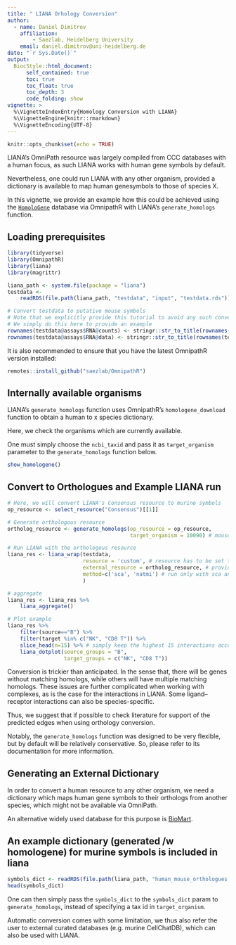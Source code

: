 ```yaml
---
title: " LIANA Orhology Conversion"
author:
  - name: Daniel Dimitrov
    affiliation:
        - Saezlab, Heidelberg University
    email: daniel.dimitrov@uni-heidelberg.de
date: "`r Sys.Date()`"
output: 
  BiocStyle::html_document:
      self_contained: true
      toc: true
      toc_float: true
      toc_depth: 3
      code_folding: show
vignette: >
  %\VignetteIndexEntry{Homology Conversion with LIANA}
  %\VignetteEngine{knitr::rmarkdown}
  %\VignetteEncoding{UTF-8}
---
```


```r
knitr::opts_chunk$set(echo = TRUE)
```

LIANA's OmniPath resource was largely compiled from CCC databases with a human focus,
as such LIANA works with human gene symbols by default.

Nevertheless, one could run LIANA with any other organism, provided a dictionary
is available to map human genesymbols to those of species X.

In this vignette, we provide an example how this could be achieved using the [`HomoloGene`](https://www.ncbi.nlm.nih.gov/homologene)
database via OmnipathR with LIANA's `generate_homologs` function. 


## Loading prerequisites
```r
library(tidyverse)
library(OmnipathR)
library(liana)
library(magrittr)

liana_path <- system.file(package = "liana")
testdata <-
    readRDS(file.path(liana_path, "testdata", "input", "testdata.rds"))

# Convert testdata to putative mouse symbols
# Note that we explicitly provide this tutorial to avoid any such conversions when working with real data
# We simply do this here to provide an example
rownames(testdata@assays$RNA@counts) <- stringr::str_to_title(rownames(testdata@assays$RNA@counts))
rownames(testdata@assays$RNA@data) <- stringr::str_to_title(rownames(testdata@assays$RNA@data))
```

It is also recommended to ensure that you have the latest OmnipathR version installed:
```r
remotes::install_github("saezlab/OmnipathR")
```


## Internally available organisms

LIANA's `generate_homologs` function uses OmnipathR's `homologene_download` 
function to obtain a human to x species dictionary.

Here, we check the organisms which are currently available.

One must simply choose the `ncbi_taxid` and pass it as `target_organism` parameter
to the `generate_homologs` function below.
```r
show_homologene()
```


## Convert to Orthologues and Example LIANA run
```r
# Here, we will convert LIANA's Consensus resource to murine symbols
op_resource <- select_resource("Consensus")[[1]]

# Generate orthologous resource
ortholog_resource <- generate_homologs(op_resource = op_resource,
                                       target_organism = 10090) # mouse

# Run LIANA with the orthologous resource
liana_res <- liana_wrap(testdata,
                        resource = 'custom', # resource has to be set to 'custom' to work with external resources
                        external_resource = ortholog_resource, # provide orthologous resource
                        method=c('sca', 'natmi') # run only with sca and natmi for comp. time
                        )

# aggregate
liana_res <- liana_res %>%
    liana_aggregate()

# Plot example
liana_res %>%
    filter(source=="B") %>%
    filter(target %in% c("NK", "CD8 T")) %>%
    slice_head(n=15) %>% # simply keep the highest 15 interactions according to aggregate rank
    liana_dotplot(source_groups = "B",
                  target_groups = c("NK", "CD8 T"))
```


Conversion is trickier than anticipated. In the sense that, there will be genes
without matching homologs, while others will have multiple matching homologs.
These issues are further complicated when working with complexes, as is the case
for the interactions in LIANA. Some ligand–receptor interactions can also 
be species-specific. 

Thus, we suggest that if possible to check literature for support of the predicted
edges when using orthology conversion.

Notably, the `generate_homologs` function was designed to be very flexible,
but by default will be relatively conservative. So, please refer to its
documentation for more information.



## Generating an External Dictionary
In order to convert a human resource to any other organism, we need a dictionary
which maps human gene symbols to their orthologs from another species, which 
might not be available via OmniPath. 

An alternative widely used database for this purpose is [BioMart](https://www.ensembl.org/biomart/martview/ef9109352b17a0704bd49683fe42ac81).


## An example dictionary (generated /w homologene) for murine symbols is included in liana
```r
symbols_dict <- readRDS(file.path(liana_path, "human_mouse_orthologues.RDS"))
head(symbols_dict)
```

One can then simply pass the `symbols_dict` to the `symbols_dict` param to
`generate_homologs`, instead of specifying a tax id in `target_organism`.

Automatic conversion comes with some limitation, we thus also refer the user to
external curated databases (e.g. murine CellChatDB), which can also be used 
with LIANA.
